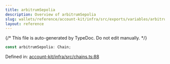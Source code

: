 ```yaml
---
title: arbitrumSepolia
description: Overview of arbitrumSepolia
slug: wallets/reference/account-kit/infra/src/exports/variables/arbitrumSepolia
layout: reference
---
```


{/* This file is auto-generated by TypeDoc. Do not edit manually. */}

```ts
const arbitrumSepolia: Chain;
```

Defined in: [account-kit/infra/src/chains.ts:88](https://github.com/alchemyplatform/aa-sdk/blob/08ef11b1fc98663df6a97fa93722c7f14b33f1cc/account-kit/infra/src/chains.ts#L88)

